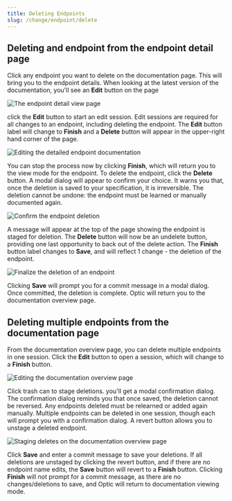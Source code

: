 ```yaml
---
title: Deleting Endpoints
slug: /change/endpoint/delete
---
```



## Deleting and endpoint from the endpoint detail page

Click any endpoint you want to delete on the documentation page. This will bring you to the endpoint details. When looking at the latest version of the documentation, you'll see an **Edit** button on the page

<Paper elevation={3}>

![The endpoint detail view page](/img/docs/change-delete-detail.png)

</Paper>

click the **Edit** button to start an edit session. Edit sessions are required for all changes to an endpoint, including deleting the endpoint. The **Edit** button label will change to **Finish** and a **Delete** button will appear in the upper-right hand corner of the page.

<Paper elevation={3}>

![Editing the detailed endpoint documentation](/img/docs/change-delete-detail-edit.png)

</Paper>

You can stop the process now by clicking **Finish**, which will return you to the view mode for the endpoint. To delete the endpoint, click the **Delete** button. A modal dialog will appear to confirm your choice. It warns you that, once the deletion is saved to your specification, it is irreversible. The deletion cannot be undone: the endpoint must be learned or manually documented again.

<Paper elevation={3}>

![Confirm the endpoint deletion](/img/docs/change-delete-confirm.png)

</Paper>

A message will appear at the top of the page showing the endpoint is staged for deletion. The **Delete** button will now be an undelete button, providing one last opportunity to back out of the delete action. The **Finish** button label changes to **Save**, and will reflect 1 change - the deletion of the endpoint.

<Paper elevation={3}>

![Finalize the deletion of an endpoint](/img/docs/change-delete-detail-edit.png)

</Paper>

Clicking **Save** will prompt you for a commit message in a modal dialog. Once committed, the deletion is complete. Optic will return you to the documentation overview page.

## Deleting multiple endpoints from the documentation page

From the documentation overview page, you can delete multiple endpoints in one session. Click the **Edit** button to open a session, which will change to a **Finish** button.

<Paper elevation={3}>

![Editing the documentation overview page](/img/docs/change-delete-edit.png)

</Paper>

Click trash can to stage deletions. you'll get a modal confirmation dialog. The confirmation dialog reminds you that once saved, the deletion cannot be reversed. Any endpoints deleted must be relearned or added again manually. Multiple endpoints can be deleted in one session, though each will prompt you with a confirmation dialog. A revert button allows you to unstage a deleted endpoint.

<Paper elevation={3}>

![Staging deletes on the documentation overview page](/img/docs/change-delete-staged.png)

</Paper>

Click **Save** and enter a commit message to save your deletions. If all deletions are unstaged by clicking the revert button, and if there are no endpoint name edits, the **Save** button will revert to a **Finish** button. Clicking **Finish** will not prompt for a commit message, as there are no changes/deletions to save, and Optic will return to documentation viewing mode.